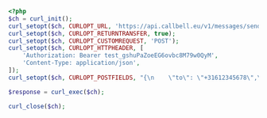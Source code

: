```php
<?php
$ch = curl_init();
curl_setopt($ch, CURLOPT_URL, 'https://api.callbell.eu/v1/messages/send');
curl_setopt($ch, CURLOPT_RETURNTRANSFER, true);
curl_setopt($ch, CURLOPT_CUSTOMREQUEST, 'POST');
curl_setopt($ch, CURLOPT_HTTPHEADER, [
    'Authorization: Bearer test_gshuPaZoeEG6ovbc8M79w0QyM',
    'Content-Type: application/json',
]);
curl_setopt($ch, CURLOPT_POSTFIELDS, "{\n    \"to\": \"+31612345678\",\n    \"from\": \"whatsapp\",\n    \"type\": \"image\",\n    \"content\": {\n      \"text\": \"John Doe\",\n      \"url\": \"https://example.com/valid_image.jpeg\"\n    },\n    \"template_uuid\": \"d980fb66fd5043d3ace1aa06ba044342\",\n    \"optin_contact\": true\n  }");

$response = curl_exec($ch);

curl_close($ch);

```